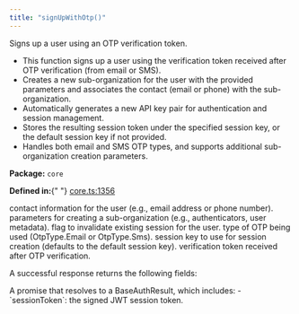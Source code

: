 ```yaml
---
title: "signUpWithOtp()"
---
```



<H3Bordered text="Overview" />

Signs up a user using an OTP verification token.

<ul>
  <li>
    This function signs up a user using the verification token received after
    OTP verification (from email or SMS).
  </li>
  <li>
    Creates a new sub-organization for the user with the provided parameters and
    associates the contact (email or phone) with the sub-organization.
  </li>
  <li>
    Automatically generates a new API key pair for authentication and session
    management.
  </li>
  <li>
    Stores the resulting session token under the specified session key, or the
    default session key if not provided.
  </li>
  <li>
    Handles both email and SMS OTP types, and supports additional
    sub-organization creation parameters.
  </li>
</ul>

<p>
  <strong>Package:</strong> <code>core</code>
</p>

<p>
  <strong>Defined in:</strong>{" "}
  <a href="https://github.com/tkhq/sdk/blob/main/packages/core/src/__clients__/core.ts#L1356">
    core.ts:1356
  </a>
</p>

<H3Bordered text="Parameters" />

<ParamField body="params" type="object" required={true} path="params">
  <Expandable title="params details">
    <NestedParam
      parentKey="params"
      childKey="contact"
      type="string"
      required={true}
    >
      contact information for the user (e.g., email address or phone number).
    </NestedParam>
    <NestedParam
      parentKey="params"
      childKey="createSubOrgParams"
      type="CreateSubOrgParams"
      required={false}
    >
      parameters for creating a sub-organization (e.g., authenticators, user
      metadata).
    </NestedParam>
    <NestedParam
      parentKey="params"
      childKey="invalidateExisting"
      type="boolean"
      required={false}
    >
      flag to invalidate existing session for the user.
    </NestedParam>
    <NestedParam
      parentKey="params"
      childKey="otpType"
      type="OtpType"
      required={true}
    >
      type of OTP being used (OtpType.Email or OtpType.Sms).
    </NestedParam>
    <NestedParam
      parentKey="params"
      childKey="sessionKey"
      type="string"
      required={false}
    >
      session key to use for session creation (defaults to the default session
      key).
    </NestedParam>
    <NestedParam
      parentKey="params"
      childKey="verificationToken"
      type="string"
      required={true}
    >
      verification token received after OTP verification.
    </NestedParam>
  </Expandable>
</ParamField>

<H3Bordered text="Response" />A successful response returns the following
fields:

<ResponseField name="returns" type="BaseAuthResult" required={true}>
  A promise that resolves to a BaseAuthResult, which includes: - `sessionToken`:
  the signed JWT session token.
</ResponseField>
